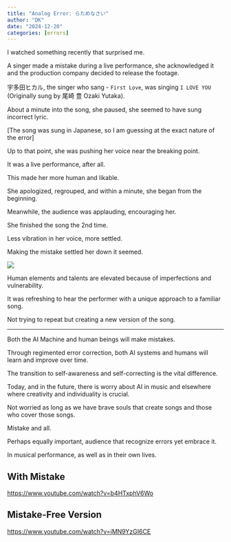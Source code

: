 ```yaml
---
title: "Analog Error: らためなさい"
author: "DK"
date: "2024-12-20"
categories: [errors]
---
```


I watched something recently that surprised me.

A singer made a mistake during a live performance, she acknowledged it and the production company decided to release the footage.

宇多田ヒカル, the singer who sang - `First Love`, was singing `I LOVE YOU` (Originally sung by 尾崎 豊 Ozaki Yutaka).

About a minute into the song, she paused, she seemed to have sung incorrect lyric.

\[The song was sung in Japanese, so I am guessing at the exact nature of the error\]

Up to that point, she was pushing her voice near the breaking point.

It was a live performance, after all.

This made her more human and likable.

She apologized, regrouped, and within a minute, she began from the beginning.

Meanwhile, the audience was applauding, encouraging her.

She finished the song the 2nd time.

Less vibration in her voice, more settled.

Making the mistake settled her down it seemed.

![](images/20241223_165812~2.jpg)

Human elements and talents are elevated because of imperfections and vulnerability.

It was refreshing to hear the performer with a unique approach to a familiar song.

Not trying to repeat but creating a new version of the song.

------------------------------------------------------------------------

Both the AI Machine and human beings will make mistakes.

Through regimented error correction, both AI systems and humans will learn and improve over time.

The transition to self-awareness and self-correcting is the vital difference.

Today, and in the future, there is worry about AI in music and elsewhere where creativity and individuality is crucial.

Not worried as long as we have brave souls that create songs and those who cover those songs.

Mistake and all.

Perhaps equally important, audience that recognize errors yet embrace it.

In musical performance, as well as in their own lives.

## With Mistake

<https://www.youtube.com/watch?v=b4HTxphV6Wo>

## Mistake-Free Version

<https://www.youtube.com/watch?v=jMN9YzGI6CE>
